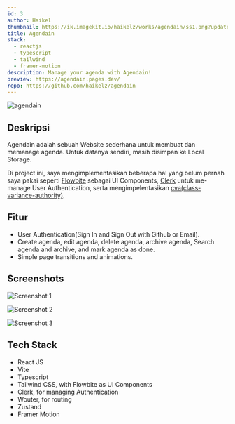 ```yaml
---
id: 3
author: Haikel
thumbnail: https://ik.imagekit.io/haikelz/works/agendain/ss1.png?updatedAt=1691490488894
title: Agendain
stack:
  - reactjs
  - typescript
  - tailwind
  - framer-motion
description: Manage your agenda with Agendain!
preview: https://agendain.pages.dev/
repo: https://github.com/haikelz/agendain
---
```


<img
  src="https://ik.imagekit.io/haikelz/works/agendain/ss1.png?updatedAt=1691490488894"
  alt="agendain"
  fetchPriority="high"
/>

## Deskripsi

Agendain adalah sebuah Website sederhana untuk membuat dan memanage agenda. Untuk datanya sendiri, masih disimpan ke Local Storage.

Di project ini, saya mengimplementasikan beberapa hal yang belum pernah saya pakai seperti [Flowbite](https://flowbite.com/) sebagai UI Components, [Clerk](https://clerk.com/) untuk me-manage User Authentication, serta mengimpelentasikan [cva(class-variance-authority)](https://cva.style/docs).

## Fitur

- User Authentication(Sign In and Sign Out with Github or Email).
- Create agenda, edit agenda, delete agenda, archive agenda, Search agenda and archive, and mark agenda as done.
- Simple page transitions and animations.

## Screenshots

<img
  src="https://ik.imagekit.io/haikelz/works/agendain/ss1.png?updatedAt=1691490488894"
  alt="Screenshot 1"
/>

<img
  src="https://ik.imagekit.io/haikelz/works/agendain/ss2.png?updatedAt=1691490488886"
  alt="Screenshot 2"
/>

<img
  src="https://ik.imagekit.io/haikelz/works/agendain/ss3.png?updatedAt=1691490488332"
  alt="Screenshot 3"
/>

## Tech Stack

- React JS
- Vite
- Typescript
- Tailwind CSS, with Flowbite as UI Components
- Clerk, for managing Authentication
- Wouter, for routing
- Zustand
- Framer Motion
